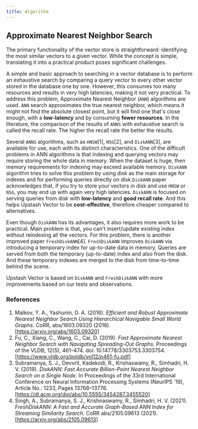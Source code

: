```yaml
---
title: Algorithm
---
```


## Approximate Nearest Neighbor Search

The primary functionality of the vector store is straightforward: identifying the most similar vectors to a given vector.
While the concept is simple, translating it into a practical product poses significant challenges.

A simple and basic approach to searching in a vector database is to perform an exhaustive search by comparing a query vector to every other vector stored in the database one by one. However, this consumes too many resources and results in very high latencies, making it not very practical. To address this problem, Approximate Nearest Neighbor (`ANN`) algorithms are used. `ANN` search approximates the true nearest neighbor, which means it might not find the absolute closest point, but it will find one that's close enough, with a **low-latency** and by consuming **fewer resources**.
In the literature, the comparison of the results of `ANNS` with exhaustive search is called the recall rate.
The higher the recall rate the better the results.

Several `ANNS` algorithms, such as `HNSW`[1], `NSG`[2], and `DiskANN`[3], are available for use,
each with its distinct characteristics. One of the difficult problems in ANN algorithms is that indexing and querying vectors may require storing the whole data in memory. When the dataset is huge, then memory requirements for indexing may exceed available memory. `DiskANN` algorithm tries to solve this problem by using disk as the main storage for indexes and for performing queries directly on disk.`DiskANN` paper acknowledges that, if you try to store your vectors
in disk and use `HNSW` or `NSG`, you may end up with again very high latencies. `DiskANN` is focused
on serving queries from disk with **low-latency** and **good recall rate**.
And this helps Upstash Vector to be **cost-effective**, therefore cheaper compared to alternatives.

Even though `DiskANN` has its advantages, it also requires more work to be practical.
Main problem is that, you can't insert/update existing index without reindexing all the vectors.
For this problem, there is another improved paper `FreshDiskANN`[4]. `FreshDiskANN` improves `DiskANN` via introducing
a temporary index for up-to-date data in memory. Queries are served from both the temporary (up-to-date) index
and also from the disk. And these temporary indexes are merged to the disk from time-to-time behind the scene.

Upstash Vector is based on `DiskANN` and `FreshDiskANN` with more improvements based on our
tests and observations.

### References

1. Malkov, Y. A., Yashunin, D. A. (2016). _Efficient and Robust Approximate Nearest Neighbor Search Using Hierarchical Navigable Small World Graphs_. CoRR, abs/1603.09320 (2016). [https://arxiv.org/abs/1603.09320]
2. Fu, C., Xiang, C., Wang, C., Cai, D. (2019). _Fast Approximate Nearest Neighbor Search with Navigating Spreading-Out Graphs_. Proceedings of the VLDB, 12(5), 461–474. doi: 10.14778/3303753.3303754. [https://www.vldb.org/pvldb/vol12/p461-fu.pdf]
3. Subramanya, S. J., Devvrit, Kadekodi, R., Krishaswamy, R., Simhadri, H. V. (2019). _DiskANN: Fast Accurate Billion-Point Nearest Neighbor Search on a Single Node_. In Proceedings of the 33rd International Conference on Neural Information Processing Systems (NeurIPS '19), Article No.: 1233, Pages 13766–13776. [https://dl.acm.org/doi/abs/10.5555/3454287.3455520]
4. Singh, A., Subramanya, S. J., Krishnaswamy, R., Simhadri, H. V. (2021). _FreshDiskANN: A Fast and Accurate Graph-Based ANN Index for Streaming Similarity Search_. CoRR abs/2105.09613 (2021). [https://arxiv.org/abs/2105.09613]
